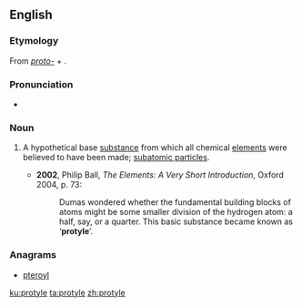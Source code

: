 ==English==

===Etymology===
From ''[[proto-]]'' + {{etyl|grc|en}} {{term|ὕλη||timber, material|lang=grc}}.

===Pronunciation===
* {{IPA|/ˈpɹəʊtaɪl/|lang=en}}

===Noun===
{{en-noun|~}}

# {{context|physics|chemistry|historical|lang=en}} A hypothetical base [[substance]] from which all chemical [[elements]] were believed to have been made; [[subatomic particles]].
#* '''2002''', Philip Ball, ''The Elements: A Very Short Introduction'', Oxford 2004, p. 73:
#*: Dumas wondered whether the fundamental building blocks of atoms might be some smaller division of the hydrogen atom: a half, say, or a quarter.  This basic substance became known as ‘'''protyle'''’.

===Anagrams===
* [[pteroyl#English|pteroyl]]

[[ku:protyle]]
[[ta:protyle]]
[[zh:protyle]]